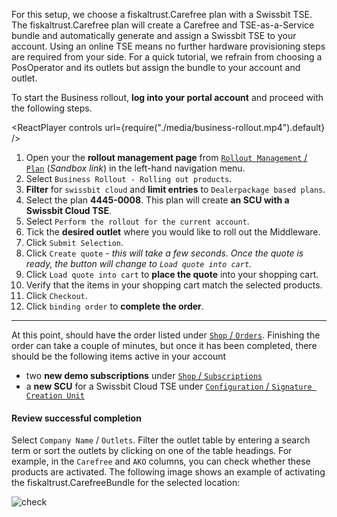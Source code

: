 For this setup, we choose a fiskaltrust.Carefree plan with a Swissbit TSE. The fiskaltrust.Carefree plan will create a Carefree and TSE-as-a-Service bundle and automatically generate and assign a Swissbit TSE to your account. Using an online TSE means no further hardware provisioning steps are required from your side. For a quick tutorial, we refrain from choosing a PosOperator and its outlets but assign the bundle to your account and outlet. 

To start the Business rollout, **log into your portal account** and proceed with the following steps.


<ReactPlayer controls url={require("./media/business-rollout.mp4").default} /><br />

1. Open your the **rollout management page** from [`Rollout Management` / `Plan`](https://portal-sandbox.fiskaltrust.de/RolloutManagement/Plan) (*Sandbox link*) in the left-hand navigation menu.
2. Select `Business Rollout - Rolling out products`.
3. **Filter** for `swissbit cloud` and **limit entries** to `Dealerpackage based plans`.
4. Select the plan **4445-0008**. This plan will create **an SCU with a Swissbit Cloud TSE**.
5. Select `Perform the rollout for the current account`.
6. Tick the **desired outlet** where you would like to roll out the Middleware.
7. Click `Submit Selection`.
8. Click `Create quote` - *this will take a few seconds. Once the quote is ready, the button will change to `Load quote into cart`.*
9. Click `Load quote into cart` to **place the quote** into your shopping cart.
10. Verify that the items in your shopping cart match the selected products.
11. Click `Checkout`.
12. Click `binding order` to **complete the order**.

-----

At this point, should have the order listed under [`Shop` / `Orders`](https://portal-sandbox.fiskaltrust.de/Shop/Orders). Finishing the order can take a couple of minutes, but once it has been completed, there should be the following items active in your account

* two **new demo subscriptions** under [`Shop` / `Subscriptions`](https://portal-sandbox.fiskaltrust.de/Shop/Subscriptions)
* a **new SCU** for a Swissbit Cloud TSE under [`Configuration` / `Signature Creation Unit`](https://portal-sandbox.fiskaltrust.de/SignatureCreationUnitDE)

#### Review successful completion

Select `Company Name` / `Outlets`.
Filter the outlet table by entering a search term or sort the outlets by clicking on one of the table headings.
For example, in the `Carefree` and `AKO` columns, you can check whether these products are activated.
The following image shows an example of activating the fiskaltrust.CarefreeBundle for the selected location:

![check](./media/portal-posoperator-check.png)
